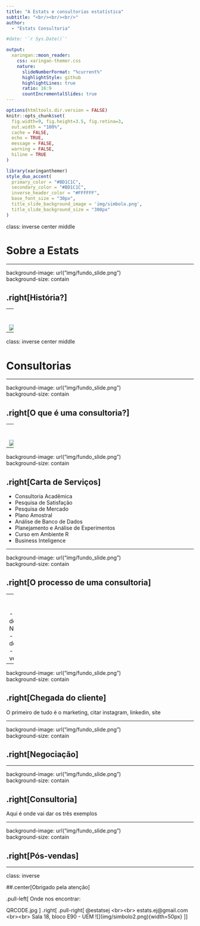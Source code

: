 ---
title: "A Estats e consultorias estatística"
subtitle: "<br/><br/><br/>" 
author: 
  - "Estats Consultoria"

#date: '`r Sys.Date()`'

output:
  xaringan::moon_reader:
    css: xaringan-themer.css
    nature:
      slideNumberFormat: "%current%"
      highlightStyle: github
      highlightLines: true
      ratio: 16:9
      countIncrementalSlides: true
---


```{r setup, include=FALSE}
options(htmltools.dir.version = FALSE)
knitr::opts_chunk$set(
  fig.width=9, fig.height=3.5, fig.retina=3,
  out.width = "100%",
  cache = FALSE,
  echo = TRUE,
  message = FALSE, 
  warning = FALSE,
  hiline = TRUE
)
```

```{r xaringan-themer, include=FALSE, warning=FALSE}
library(xaringanthemer)
style_duo_accent(
  primary_color = "#BD1C1C",
  secondary_color = "#BD1C1C",
  inverse_header_color = "#FFFFFF",
  base_font_size = "30px",
  title_slide_background_image = 'img/simbolo.png',
  title_slide_background_size = "300px"
)
```


class: inverse center middle

# Sobre a Estats

---

background-image: url("img/fundo_slide.png")  
background-size: contain

## .right[História?]

--
<br><br>
![](img/consutoria_dic.png)   

---

class: inverse center middle

# Consultorias

---

background-image: url("img/fundo_slide.png")  
background-size: contain

## .right[O que é uma consultoria?]

--
<br><br>
![](img/consutoria_dic.png)

---

background-image: url("img/fundo_slide.png")  
background-size: contain

## .right[Carta de Serviços]

- Consultoria Acadêmica
- Pesquisa de Satisfação
- Pesquisa de Mercado
- Plano Amostral
- Análise de Banco de Dados
- Planejamento e Análise de Experimentos
- Curso em Ambiente R
- Business Inteligence


---

background-image: url("img/fundo_slide.png")  
background-size: contain

## .right[O processo de uma consultoria]

--
<br><br>
- Chegada do cliente
- Negociação
- Prestação de serviços
- Pós-vendas

---

background-image: url("img/fundo_slide.png")  
background-size: contain

## .right[Chegada do cliente]

O primeiro de tudo é o marketing, citar instagram, linkedin, site

---

background-image: url("img/fundo_slide.png")  
background-size: contain

## .right[Negociação]

---

background-image: url("img/fundo_slide.png")  
background-size: contain

## .right[Consultoria]

Aqui é onde vai dar os três exemplos


--- 

background-image: url("img/fundo_slide.png")  
background-size: contain

## .right[Pós-vendas]

---

class: inverse

##.center[Obrigado pela atenção]

.pull-left[
Onde nos encontrar:

QRCODE.jpg
]
.right[
.pull-right[
 @estatsej
 <br><br>
 estats.ej@gmail.com
 <br><br>
 Sala 18, bloco E90 - UEM
  ![](img/simbolo2.png){width=50px}
]]

